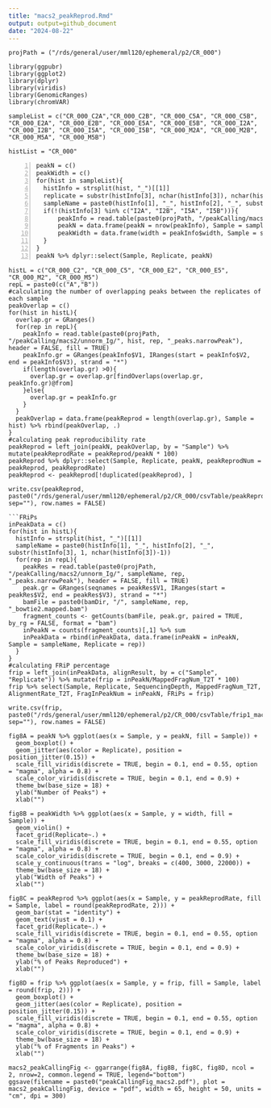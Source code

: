 ```yaml
---
title: "macs2_peakReprod.Rmd"
output: output=github_document
date: "2024-08-22"
---
```


```setting
projPath = ("/rds/general/user/mml120/ephemeral/p2/CR_000")
```

```Packages
library(ggpubr)
library(ggplot2)
library(dplyr)
library(viridis)
library(GenomicRanges)
library(chromVAR)
```

```Sample
sampleList = c("CR_000_C2A","CR_000_C2B", "CR_000_C5A", "CR_000_C5B", "CR_000_E2A", "CR_000_E2B", "CR_000_E5A", "CR_000_E5B", "CR_000_I2A", "CR_000_I2B", "CR_000_I5A", "CR_000_I5B", "CR_000_M2A", "CR_000_M2B", "CR_000_M5A", "CR_000_M5B")

histList = "CR_000"
```

```Number
peakN = c()
peakWidth = c()
for(hist in sampleList){
  histInfo = strsplit(hist, "_")[[1]]
  replicate = substr(histInfo[3], nchar(histInfo[3]), nchar(histInfo[3]))
  sampleName = paste0(histInfo[1], "_", histInfo[2], "_", substr(histInfo[3], 1, nchar(histInfo[3])-1))
  if(!(histInfo[3] %in% c("I2A", "I2B", "I5A", "I5B"))){
      peakInfo = read.table(paste0(projPath, "/peakCalling/macs2/unnorm_Ig/", hist, "_peaks.narrowPeak"), header = FALSE, fill = TRUE)  %>% mutate(width = abs(V3-V2))
      peakN = data.frame(peakN = nrow(peakInfo), Sample = sampleName, Replicate = replicate) %>% rbind(peakN, .)
      peakWidth = data.frame(width = peakInfo$width, Sample = sampleName, Replicate = replicate)  %>% rbind(peakWidth, .)
  }
}
peakN %>% dplyr::select(Sample, Replicate, peakN)
```

```Calculating
histL = c("CR_000_C2", "CR_000_C5", "CR_000_E2", "CR_000_E5", "CR_000_M2", "CR_000_M5")
repL = paste0(c("A","B"))
#calculating the number of overlapping peaks between the replicates of each sample
peakOverlap = c()
for(hist in histL){
  overlap.gr = GRanges()
  for(rep in repL){
    peakInfo = read.table(paste0(projPath, "/peakCalling/macs2/unnorm_Ig/", hist, rep, "_peaks.narrowPeak"), header = FALSE, fill = TRUE)
    peakInfo.gr = GRanges(peakInfo$V1, IRanges(start = peakInfo$V2, end = peakInfo$V3), strand = "*")
    if(length(overlap.gr) >0){
      overlap.gr = overlap.gr[findOverlaps(overlap.gr, peakInfo.gr)@from]
    }else{
      overlap.gr = peakInfo.gr
    }
  }
  peakOverlap = data.frame(peakReprod = length(overlap.gr), Sample = hist) %>% rbind(peakOverlap, .)
}
#calculating peak reproducibility rate
peakReprod = left_join(peakN, peakOverlap, by = "Sample") %>% mutate(peakReprodRate = peakReprod/peakN * 100)
peakReprod %>% dplyr::select(Sample, Replicate, peakN, peakReprodNum = peakReprod, peakReprodRate)  
peakReprod <- peakReprod[!duplicated(peakReprod), ]

write.csv(peakReprod, paste0("/rds/general/user/mml120/ephemeral/p2/CR_000/csvTable/peakReprod_macs2.csv", sep=""), row.names = FALSE)

```FRiPs
inPeakData = c()
for(hist in histL){
  histInfo = strsplit(hist, "_")[[1]]
  sampleName = paste0(histInfo[1], "_", histInfo[2], "_", substr(histInfo[3], 1, nchar(histInfo[3])-1))    
  for(rep in repL){
    peakRes = read.table(paste0(projPath, "/peakCalling/macs2/unnorm_Ig/", sampleName, rep, "_peaks.narrowPeak"), header = FALSE, fill = TRUE)
    peak.gr = GRanges(seqnames = peakRes$V1, IRanges(start = peakRes$V2, end = peakRes$V3), strand = "*")
    bamFile = paste0(bamDir, "/", sampleName, rep, "_bowtie2.mapped.bam")
    fragment_counts <- getCounts(bamFile, peak.gr, paired = TRUE, by_rg = FALSE, format = "bam")
    inPeakN = counts(fragment_counts)[,1] %>% sum
    inPeakData = rbind(inPeakData, data.frame(inPeakN = inPeakN, Sample = sampleName, Replicate = rep))
  }
}
#calculating FRiP percentage
frip = left_join(inPeakData, alignResult, by = c("Sample", "Replicate")) %>% mutate(frip = inPeakN/MappedFragNum_T2T * 100)
frip %>% select(Sample, Replicate, SequencingDepth, MappedFragNum_T2T, AlignmentRate_T2T, FragInPeakNum = inPeakN, FRiPs = frip)

write.csv(frip, paste0("/rds/general/user/mml120/ephemeral/p2/CR_000/csvTable/frip1_macs2.csv", sep=""), row.names = FALSE)
```

```Reproducibility
fig8A = peakN %>% ggplot(aes(x = Sample, y = peakN, fill = Sample)) +
  geom_boxplot() +
  geom_jitter(aes(color = Replicate), position = position_jitter(0.15)) +
  scale_fill_viridis(discrete = TRUE, begin = 0.1, end = 0.55, option = "magma", alpha = 0.8) +
  scale_color_viridis(discrete = TRUE, begin = 0.1, end = 0.9) +
  theme_bw(base_size = 18) +
  ylab("Number of Peaks") +
  xlab("")

fig8B = peakWidth %>% ggplot(aes(x = Sample, y = width, fill = Sample)) +
  geom_violin() +
  facet_grid(Replicate~.) +
  scale_fill_viridis(discrete = TRUE, begin = 0.1, end = 0.55, option = "magma", alpha = 0.8) +
  scale_color_viridis(discrete = TRUE, begin = 0.1, end = 0.9) +
  scale_y_continuous(trans = "log", breaks = c(400, 3000, 22000)) +
  theme_bw(base_size = 18) +
  ylab("Width of Peaks") +
  xlab("")

fig8C = peakReprod %>% ggplot(aes(x = Sample, y = peakReprodRate, fill = Sample, label = round(peakReprodRate, 2))) +
  geom_bar(stat = "identity") +
  geom_text(vjust = 0.1) +
  facet_grid(Replicate~.) +
  scale_fill_viridis(discrete = TRUE, begin = 0.1, end = 0.55, option = "magma", alpha = 0.8) +
  scale_color_viridis(discrete = TRUE, begin = 0.1, end = 0.9) +
  theme_bw(base_size = 18) +
  ylab("% of Peaks Reproduced") +
  xlab("")

fig8D = frip %>% ggplot(aes(x = Sample, y = frip, fill = Sample, label = round(frip, 2))) +
  geom_boxplot() +
  geom_jitter(aes(color = Replicate), position = position_jitter(0.15)) +
  scale_fill_viridis(discrete = TRUE, begin = 0.1, end = 0.55, option = "magma", alpha = 0.8) +
  scale_color_viridis(discrete = TRUE, begin = 0.1, end = 0.9) +
  theme_bw(base_size = 18) +
  ylab("% of Fragments in Peaks") +
  xlab("")

macs2_peakCallingFig <- ggarrange(fig8A, fig8B, fig8C, fig8D, ncol = 2, nrow=2, common.legend = TRUE, legend="bottom")
ggsave(filename = paste0("peakCallingFig_macs2.pdf"), plot = macs2_peakCallingFig, device = "pdf", width = 65, height = 50, units = "cm", dpi = 300)
```

